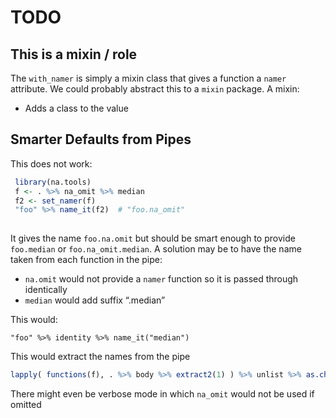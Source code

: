 
# TODO

## This is a mixin / role

The `with_namer` is simply a mixin class that gives a function a `namer` 
attribute. We could probably abstract this to a `mixin` package. A mixin:

- Adds a class to the value 



## Smarter Defaults from Pipes

This does not work:

 ```R
  library(na.tools)
  f <- . %>% na_omit %>% median 
  f2 <- set_namer(f)
  "foo" %>% name_it(f2)  # "foo.na_omit" 
  
```

It gives the name `foo.na.omit` but should be smart enough to provide 
`foo.median` or `foo.na_omit.median`. A solution may be to have the name taken 
from each function in the pipe:

- `na.omit` would not provide a `namer` function so it is passed through identically
- `median` would add suffix ".median" 

This would:

    "foo" %>% identity %>% name_it("median") 

This would extract the names from the pipe   
```r
lapply( functions(f), . %>% body %>% extract2(1) ) %>% unlist %>% as.character() %>% paste( collapse=".")
```

There might even be verbose mode in which `na_omit` would not be used if omitted
